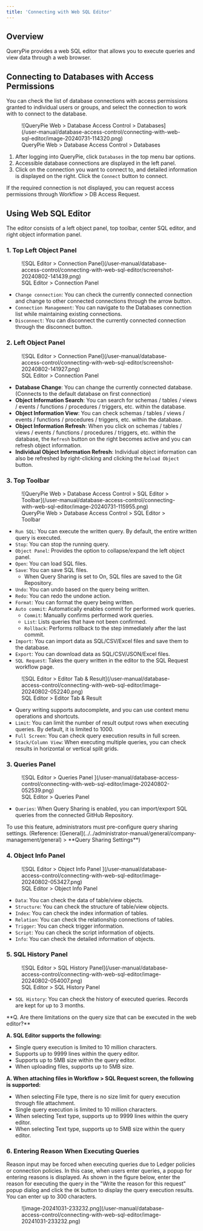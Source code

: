 ```yaml
---
title: 'Connecting with Web SQL Editor'
---
```



## Overview

QueryPie provides a web SQL editor that allows you to execute queries and view data through a web browser.

## Connecting to Databases with Access Permissions

You can check the list of database connections with access permissions granted to individual users or groups, and select the connection to work with to connect to the database.

<figure data-layout="center" data-align="center">
![QueryPie Web &gt; Database Access Control &gt; Databases](/user-manual/database-access-control/connecting-with-web-sql-editor/image-20240731-114320.png)
<figcaption>
QueryPie Web &gt; Database Access Control &gt; Databases
</figcaption>
</figure>

1. After logging into QueryPie, click `Databases` in the top menu bar options.
2. Accessible database connections are displayed in the left panel.
3. Click on the connection you want to connect to, and detailed information is displayed on the right. Click the `Connect` button to connect.

If the required connection is not displayed, you can request access permissions through Workflow &gt; DB Access Request.

## Using Web SQL Editor

The editor consists of a left object panel, top toolbar, center SQL editor, and right object information panel.

### 1. Top Left Object Panel

<figure data-layout="center" data-align="center">
![SQL Editor &gt; Connection Panel](/user-manual/database-access-control/connecting-with-web-sql-editor/screenshot-20240802-141439.png)
<figcaption>
SQL Editor &gt; Connection Panel
</figcaption>
</figure>

* `Change connection`: You can check the currently connected connection and change to other connected connections through the arrow button.
* `Connection Management`: You can navigate to the Databases connection list while maintaining existing connections.
* `Disconnect`: You can disconnect the currently connected connection through the disconnect button.

### 2. Left Object Panel

<figure data-layout="center" data-align="center">
![SQL Editor &gt; Connection Panel](/user-manual/database-access-control/connecting-with-web-sql-editor/screenshot-20240802-141927.png)
<figcaption>
SQL Editor &gt; Connection Panel
</figcaption>
</figure>

* **Database Change**: You can change the currently connected database. (Connects to the default database on first connection)
* **Object Information Search**: You can search for schemas / tables / views / events / functions / procedures / triggers, etc. within the database.
* **Object Information View**: You can check schemas / tables / views / events / functions / procedures / triggers, etc. within the database.
* **Object Information Refresh**: When you click on schemas / tables / views / events / functions / procedures / triggers, etc. within the database, the `Refresh` button on the right becomes active and you can refresh object information.
* **Individual Object Information Refresh**: Individual object information can also be refreshed by right-clicking and clicking the `Reload Object` button.

### 3. Top Toolbar

<figure data-layout="center" data-align="center">
![QueryPie Web &gt; Database Access Control &gt; SQL Editor &gt; Toolbar](/user-manual/database-access-control/connecting-with-web-sql-editor/image-20240731-115955.png)
<figcaption>
QueryPie Web &gt; Database Access Control &gt; SQL Editor &gt; Toolbar
</figcaption>
</figure>

* `Run SQL`: You can execute the written query. By default, the entire written query is executed.
* `Stop`: You can stop the running query.
* `Object Panel`: Provides the option to collapse/expand the left object panel.
* `Open`: You can load SQL files.
* `Save`: You can save SQL files.
    * When Query Sharing is set to On, SQL files are saved to the Git Repository.
* `Undo`: You can undo based on the query being written.
* `Redo`: You can redo the undone action.
* `Format`: You can format the query being written.
* `Auto commit`: Automatically enables commit for performed work queries.
    * `Commit`: Manually confirms performed work queries.
    * `List`: Lists queries that have not been confirmed.
    * `Rollback`: Performs rollback to the step immediately after the last commit.
* `Import`: You can import data as SQL/CSV/Excel files and save them to the database.
* `Export`: You can download data as SQL/CSV/JSON/Excel files.
* `SQL Request`: Takes the query written in the editor to the SQL Request workflow page.

<figure data-layout="center" data-align="center">
![SQL Editor &gt; Editor Tab & Result](/user-manual/database-access-control/connecting-with-web-sql-editor/image-20240802-052240.png)
<figcaption>
SQL Editor &gt; Editor Tab & Result
</figcaption>
</figure>

* Query writing supports autocomplete, and you can use context menu operations and shortcuts.
* `Limit`: You can limit the number of result output rows when executing queries. By default, it is limited to 1000.
* `Full Screen`: You can check query execution results in full screen.
* `Stack/Column View`: When executing multiple queries, you can check results in horizontal or vertical split grids.

### 3. Queries Panel

<figure data-layout="center" data-align="center">
![SQL Editor &gt; Queries Panel ](/user-manual/database-access-control/connecting-with-web-sql-editor/image-20240802-052539.png)
<figcaption>
SQL Editor &gt; Queries Panel 
</figcaption>
</figure>

* `Queries`: When Query Sharing is enabled, you can import/export SQL queries from the connected GitHub Repository.

<Callout type="info">
To use this feature, administrators must pre-configure query sharing settings. (Reference: [General](../../administrator-manual/general/company-management/general) &gt; **Query Sharing Settings**)
</Callout>

### 4. Object Info Panel

<figure data-layout="center" data-align="center">
![SQL Editor &gt; Object Info Panel ](/user-manual/database-access-control/connecting-with-web-sql-editor/image-20240802-053427.png)
<figcaption>
SQL Editor &gt; Object Info Panel 
</figcaption>
</figure>

* `Data`: You can check the data of table/view objects.
* `Structure`: You can check the structure of table/view objects.
* `Index`: You can check the index information of tables.
* `Relation`: You can check the relationship connections of tables.
* `Trigger`: You can check trigger information.
* `Script`: You can check the script information of objects.
* `Info`: You can check the detailed information of objects.

### 5. SQL History Panel

<figure data-layout="center" data-align="center">
![SQL Editor &gt; SQL History Panel](/user-manual/database-access-control/connecting-with-web-sql-editor/image-20240802-054007.png)
<figcaption>
SQL Editor &gt; SQL History Panel
</figcaption>
</figure>

* `SQL History`: You can check the history of executed queries. Records are kept for up to 3 months.

<Callout type="info">
**Q. Are there limitations on the query size that can be executed in the web editor?**

**A. SQL Editor supports the following:**

* Single query execution is limited to 10 million characters.
* Supports up to 9999 lines within the query editor.
* Supports up to 5MB size within the query editor.
* When uploading files, supports up to 5MB size.

**A. When attaching files in Workflow &gt; SQL Request screen, the following is supported:**

* When selecting File type, there is no size limit for query execution through file attachment.
* Single query execution is limited to 10 million characters.
* When selecting Text type, supports up to 9999 lines within the query editor.
* When selecting Text type, supports up to 5MB size within the query editor.
</Callout>

### 6. Entering Reason When Executing Queries

Reason input may be forced when executing queries due to Ledger policies or connection policies. In this case, when users enter queries, a popup for entering reasons is displayed. As shown in the figure below, enter the reason for executing the query in the "Write the reason for this request" popup dialog and click the `OK` button to display the query execution results. You can enter up to 300 characters.

<figure data-layout="center" data-align="center">
![image-20241031-233232.png](/user-manual/database-access-control/connecting-with-web-sql-editor/image-20241031-233232.png)
</figure>
